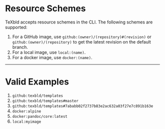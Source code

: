 
<Docs />

# Resource Schemes 

TeXbld accepts resource schemes in the CLI. The following schemes
are supported:

1. For a GitHub image, use `github:(owner)/(repository)#(revision)` or
   `github:(owner)/(repository)` to get the latest revision on the default
   branch.
2. For a local image, use `local:(name)`.
3. For a docker image, use `docker:(name)`.

---

# Valid Examples

1. `github:texbld/templates`
2. `github:texbld/templates#master`
3. `github:texbld/templates#7ababb02f2737b83e2ac632a03f27e7c891b163e`
4. `docker:alpine`
5. `docker:pandoc/core:latest`
6. `local:myimage`